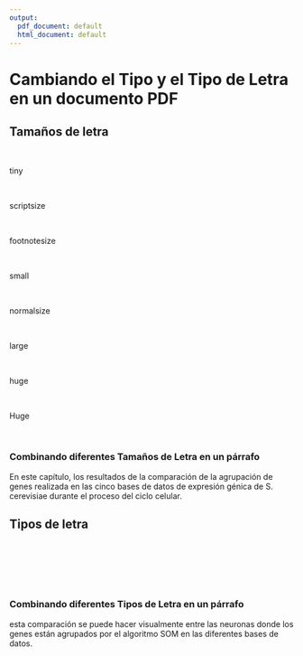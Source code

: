 ```yaml
---
output:
  pdf_document: default
  html_document: default
---
```


# Cambiando el Tipo y el Tipo de Letra en un documento PDF

## Tamaños de letra

&nbsp;

\tiny tiny

&nbsp;

\scriptsize scriptsize

&nbsp;

\footnotesize footnotesize

&nbsp;

\small small

&nbsp;

\normalsize normalsize

&nbsp;

\large large

&nbsp;

\huge huge

&nbsp;

\Huge Huge

&nbsp;


### Combinando diferentes Tamaños de Letra en un párrafo

\tiny En este capítulo, \normalsize los resultados de la comparación de la \huge agrupación de genes \normalsize realizada en las cinco bases de datos de expresión génica de S. cerevisiae durante el proceso del ciclo celular.


## Tipos de letra

\textrm{textrm}

&nbsp;

\textsf{textsf}

&nbsp;

\texttt{texttt}

&nbsp;


### Combinando diferentes Tipos de Letra en un párrafo

\huge \textsf{En general,} \normalsize esta comparación se puede hacer visualmente \texttt{o mediante el cálculo de la distancia} entre las neuronas donde los genes están agrupados por el algoritmo SOM en las diferentes bases de datos.

